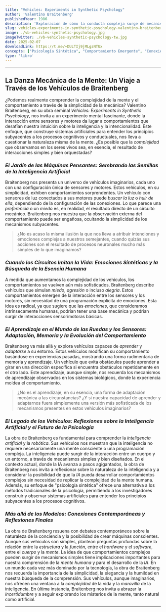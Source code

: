 ```yaml
---
title: "Vehicles: Experiments in Synthetic Psychology" 
author: 'Valentino Braitenberg'
publishedYear: 1986
description: 'Exploración de cómo la conducta compleja surge de mecanismos básicos. "Vehículos" ilustra que comportamientos aparentemente intencionales pueden resultar de conexiones internas simples. Revela que la simplicidad de los mecanismos subyacentes se oculta tras la observación.'
slug: vehicles-experiments-in-synthetic-psychology-valentino-braitenberg
image: ./vb-vehicles-synthetic-psychology.jpg
imageTwitter: ./vb-vehicles-synthetic-psychology-tw.jpg
date: 2025-02-07
downloadLink: https://t.me/+DULTIj9jMLgzNTUx
concepts: ["Psicología Sintética", "Comportamiento Emergente", "Conexiones Sensorimotoras", "Intencionalidad Aparente", "Mecanismos Simples", "Valentino Braitenberg"]
type: 'libro'
---
```


---

## La Danza Mecánica de la Mente: Un Viaje a Través de los Vehículos de Braitenberg

¿Podemos realmente comprender la complejidad de la mente y el comportamiento a través de la simplicidad de la mecánica? Valentino Braitenberg, en su obra seminal *Vehicles: Experiments in Synthetic Psychology*, nos invita a un experimento mental fascinante, donde la interacción entre sensores y motores da lugar a comportamientos que desafían nuestra intuición sobre la inteligencia y la intencionalidad. Este enfoque, que construye sistemas artificiales para entender los principios subyacentes a los procesos cognitivos y conductuales, nos lleva a cuestionar la naturaleza misma de la mente. ¿Es posible que la *complejidad* que observamos en los seres vivos sea, en esencia, el resultado de interacciones simples y bien orquestadas?

### _El Jardín de las Máquinas Pensantes: Sembrando las Semillas de la Inteligencia Artificial_

Braitenberg nos presenta un universo de vehículos imaginarios, cada uno con una configuración única de sensores y motores. Estos vehículos, en su simplicidad, exhiben comportamientos sorprendentes. Un vehículo con sensores de luz conectados a sus motores puede *buscar la luz* o *huir de ella*, dependiendo de la configuración de las conexiones. Lo que parece una *preferencia* o un *miedo* es, en realidad, el resultado directo de un circuito mecánico. Braitenberg nos muestra que la observación externa del comportamiento puede ser engañosa, ocultando la simplicidad de los mecanismos subyacentes.

> ¿No es acaso la misma ilusión la que nos lleva a atribuir intenciones y emociones complejas a nuestros semejantes, cuando quizás sus acciones son el resultado de procesos neuronales mucho más simples de lo que imaginamos?

### _Cuando los Circuitos Imitan la Vida: Emociones Sintéticas y la Búsqueda de la Esencia Humana_

A medida que aumentamos la complejidad de los vehículos, los comportamientos se vuelven aún más sofisticados. Braitenberg describe vehículos que simulan *miedo*, *agresión* o incluso *alegría*. Estos comportamientos emergen de la interacción entre los sensores y los motores, sin necesidad de una programación explícita de emociones. Esta idea es radical, ya que sugiere que las *emociones*, que consideramos intrínsecamente humanas, podrían tener una base mecánica y podrían surgir de interacciones sensorimotoras básicas.

### _El Aprendizaje en el Mundo de las Ruedas y los Sensores: Adaptación, Memoria y la Evolución del Comportamiento_

Braitenberg va más allá y explora vehículos capaces de *aprender* y *adaptarse* a su entorno. Estos vehículos modifican su comportamiento basándose en experiencias pasadas, mostrando una forma rudimentaria de memoria y aprendizaje. Un vehículo que evita obstáculos puede aprender a girar en una dirección específica si encuentra obstáculos repetidamente en el otro lado. Este aprendizaje, aunque simple, nos recuerda los mecanismos de aprendizaje observados en los sistemas biológicos, donde la experiencia moldea el comportamiento.

> ¿No es el aprendizaje, en su esencia, una forma de adaptación mecánica a las circunstancias? ¿Y si nuestra capacidad de aprender y adaptarnos fuera simplemente una versión más sofisticada de los mecanismos presentes en estos vehículos imaginarios?

### _El Legado de los Vehículos: Reflexiones sobre la Inteligencia Artificial y el Futuro de la Psicología_

La obra de Braitenberg es fundamental para comprender la *inteligencia artificial* y la *robótica*. Sus vehículos nos muestran que la inteligencia no requiere necesariamente una mente consciente o una programación compleja. La inteligencia puede surgir de la interacción entre un cuerpo y un entorno, a través de mecanismos simples y bien diseñados. En el contexto actual, donde la IA avanza a pasos agigantados, la obra de Braitenberg nos invita a reflexionar sobre la naturaleza de la inteligencia y a considerar la posibilidad de que la *IA* pueda desarrollar comportamientos complejos sin necesidad de replicar la complejidad de la mente humana. Además, su enfoque de "psicología sintética" ofrece una alternativa a los métodos tradicionales de la psicología, permitiendo a los investigadores construir y observar sistemas artificiales para entender los principios subyacentes a los procesos cognitivos.

### _Más allá de los Modelos: Conexiones Contemporáneas y Reflexiones Finales_

La obra de Braitenberg resuena con debates contemporáneos sobre la naturaleza de la conciencia y la posibilidad de crear máquinas conscientes. Aunque sus vehículos son simples, plantean preguntas profundas sobre la relación entre la *estructura* y la *función*, entre el *hardware* y el *software*, entre el *cuerpo* y la *mente*. La idea de que comportamientos complejos pueden surgir de mecanismos simples tiene implicaciones importantes para nuestra comprensión de la *mente humana* y para el desarrollo de la *IA*. En un mundo cada vez más dominado por la tecnología, la obra de Braitenberg nos recuerda la importancia de la simplicidad, la elegancia y la humildad en nuestra búsqueda de la comprensión. Sus vehículos, aunque imaginarios, nos ofrecen una ventana a la *complejidad* de la vida y la *maravilla* de la inteligencia. En última instancia, Braitenberg nos invita a abrazar la *incertidumbre* y a seguir explorando los misterios de la mente, tanto natural como artificial.

---
